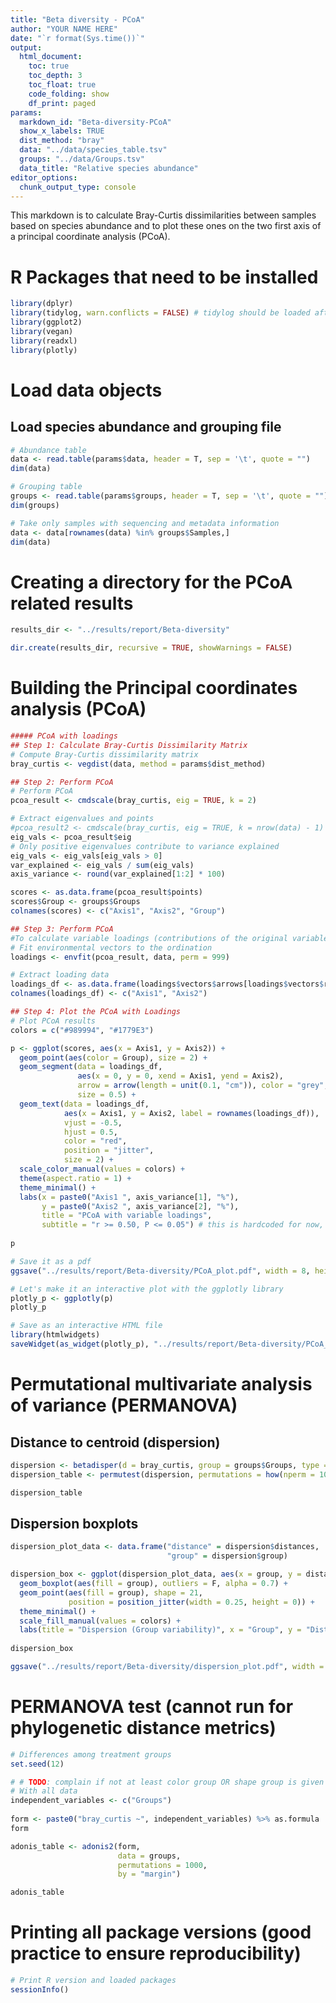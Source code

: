 ```yaml
---
title: "Beta diversity - PCoA"
author: "YOUR NAME HERE"
date: "`r format(Sys.time())`"
output: 
  html_document:
    toc: true
    toc_depth: 3
    toc_float: true
    code_folding: show
    df_print: paged
params:
  markdown_id: "Beta-diversity-PCoA"
  show_x_labels: TRUE
  dist_method: "bray" 
  data: "../data/species_table.tsv"
  groups: "../data/Groups.tsv"
  data_title: "Relative species abundance"
editor_options: 
  chunk_output_type: console
---
```


This markdown is to calculate Bray-Curtis dissimilarities between samples based on species abundance and to plot these ones on the two first axis of a principal coordinate analysis (PCoA).

# R Packages that need to be installed
```r
library(dplyr)
library(tidylog, warn.conflicts = FALSE) # tidylog should be loaded after dplyr and tidyr and conflicts should be silenced since it (purposely) builds on top of those packages
library(ggplot2)
library(vegan)
library(readxl)
library(plotly)
```

# Load data objects

## Load species abundance and grouping file
```r
# Abundance table
data <- read.table(params$data, header = T, sep = '\t', quote = "")
dim(data)

# Grouping table
groups <- read.table(params$groups, header = T, sep = '\t', quote = "")
dim(groups)

# Take only samples with sequencing and metadata information
data <- data[rownames(data) %in% groups$Samples,]
dim(data)
```

# Creating a directory for the PCoA related results
```r
results_dir <- "../results/report/Beta-diversity"

dir.create(results_dir, recursive = TRUE, showWarnings = FALSE)

```

# Building the Principal coordinates analysis (PCoA)
```r
##### PCoA with loadings
## Step 1: Calculate Bray-Curtis Dissimilarity Matrix
# Compute Bray-Curtis dissimilarity matrix
bray_curtis <- vegdist(data, method = params$dist_method)

## Step 2: Perform PCoA
# Perform PCoA
pcoa_result <- cmdscale(bray_curtis, eig = TRUE, k = 2)

# Extract eigenvalues and points
#pcoa_result2 <- cmdscale(bray_curtis, eig = TRUE, k = nrow(data) - 1)
eig_vals <- pcoa_result$eig
# Only positive eigenvalues contribute to variance explained
eig_vals <- eig_vals[eig_vals > 0]
var_explained <- eig_vals / sum(eig_vals)
axis_variance <- round(var_explained[1:2] * 100)

scores <- as.data.frame(pcoa_result$points)
scores$Group <- groups$Groups
colnames(scores) <- c("Axis1", "Axis2", "Group")

## Step 3: Perform PCoA
#To calculate variable loadings (contributions of the original variables to the PCoA axes), you can use the envfit() function in the vegan package.
# Fit environmental vectors to the ordination
loadings <- envfit(pcoa_result, data, perm = 999)

# Extract loading data
loadings_df <- as.data.frame(loadings$vectors$arrows[loadings$vectors$r >= 0.50 & loadings$vectors$pvals <= 0.05,])
colnames(loadings_df) <- c("Axis1", "Axis2")

## Step 4: Plot the PCoA with Loadings
# Plot PCoA results
colors = c("#989994", "#1779E3")

p <- ggplot(scores, aes(x = Axis1, y = Axis2)) +
  geom_point(aes(color = Group), size = 2) +
  geom_segment(data = loadings_df, 
               aes(x = 0, y = 0, xend = Axis1, yend = Axis2),
               arrow = arrow(length = unit(0.1, "cm")), color = "grey", 
               size = 0.5) +
  geom_text(data = loadings_df, 
            aes(x = Axis1, y = Axis2, label = rownames(loadings_df)),
            vjust = -0.5, 
            hjust = 0.5, 
            color = "red",
            position = "jitter",
            size = 2) +
  scale_color_manual(values = colors) +
  theme(aspect.ratio = 1) +
  theme_minimal() +
  labs(x = paste0("Axis1 ", axis_variance[1], "%"), 
       y = paste0("Axis2 ", axis_variance[2], "%"), 
       title = "PCoA with variable loadings", 
       subtitle = "r >= 0.50, P <= 0.05") # this is hardcoded for now, not ideal!
  
p

# Save it as a pdf
ggsave("../results/report/Beta-diversity/PCoA_plot.pdf", width = 8, height = 6)

# Let's make it an interactive plot with the ggplotly library
plotly_p <- ggplotly(p)
plotly_p

# Save as an interactive HTML file
library(htmlwidgets)
saveWidget(as_widget(plotly_p), "../results/report/Beta-diversity/PCoA_plot.html")
```

# Permutational multivariate analysis of variance (PERMANOVA)
## Distance to centroid (dispersion)

```r

dispersion <- betadisper(d = bray_curtis, group = groups$Groups, type = "centroid", bias.adjust = F)
dispersion_table <- permutest(dispersion, permutations = how(nperm = 1000), by = "margin")

dispersion_table
```

## Dispersion boxplots

```r

dispersion_plot_data <- data.frame("distance" = dispersion$distances,
                                   "group" = dispersion$group)

dispersion_box <- ggplot(dispersion_plot_data, aes(x = group, y = distance)) +
  geom_boxplot(aes(fill = group), outliers = F, alpha = 0.7) +
  geom_point(aes(fill = group), shape = 21, 
             position = position_jitter(width = 0.25, height = 0)) +
  theme_minimal() +
  scale_fill_manual(values = colors) +
  labs(title = "Dispersion (Group variability)", x = "Group", y = "Distance to centroid")
  
dispersion_box

ggsave("../results/report/Beta-diversity/dispersion_plot.pdf", width = 5, height = 4)
```

# PERMANOVA test (cannot run for phylogenetic distance metrics)

```r
# Differences among treatment groups
set.seed(12)

# # TODO: complain if not at least color group OR shape group is given
# With all data
independent_variables <- c("Groups")
 
form <- paste0("bray_curtis ~", independent_variables) %>% as.formula
form

adonis_table <- adonis2(form, 
                        data = groups,
                        permutations = 1000,
                        by = "margin")

adonis_table

```

# Printing all package versions (good practice to ensure reproducibility)
```r
# Print R version and loaded packages
sessionInfo()
```

